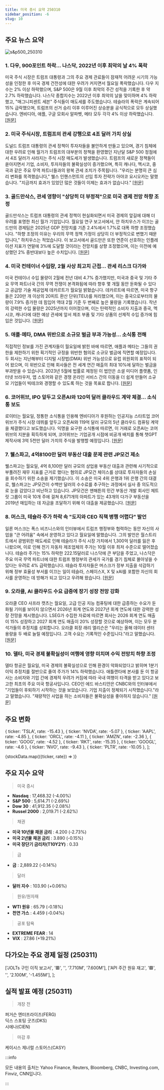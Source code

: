 ```yaml
---
title: 미국 증시 요약 250310
sidebar_position: -6
slug: 10
---
```


## 주요 뉴스 요약

![s&p500_250310](/map/250310.png)

### 1. **다우, 900포인트 하락... 나스닥, 2022년 이후 최악의 날 4% 폭락**

미국 주식 시장은 트럼프 대통령과 그의 주요 경제 관료들이 잠재적 어려운 시기의 가능성을 인정한 후 미국 경제 건전성에 대한 우려가 커지면서 월요일 폭락했습니다. 다우 지수는 2% 이상 하락했으며, S&P 500은 9월 이후 최악의 주간 성적을 기록한 후 약 2.7% 하락했습니다. 나스닥 종합지수는 2022년 이후 최악의 날을 맞이하며 4% 하락했고, "매그니피센트 세븐" 주식들이 매도세를 주도했습니다. 테슬라의 폭락은 계속되어 15% 급락했으며, 트럼프의 선거 승리 이후 이루어진 상승분을 공식적으로 모두 상실했습니다. 엔비디아, 애플, 구글 모회사 알파벳, 메타 모두 각각 4% 이상 하락했습니다. [[원문]](https://finance.yahoo.com/news/live/stock-market-today-dow-sinks-900-points-nasdaq-plunges-4-in-worst-day-since-2022-183552751.html)

### 2. **미국 주식시장, 트럼프의 관세 강행으로 4조 달러 가치 상실**

도널드 트럼프 대통령의 관세 정책이 투자자들을 불안하게 만들고 있으며, 경기 침체에 대한 우려로 인해 월가가 트럼프의 대부분의 정책을 환영했던 지난달 S&P 500 정점에서 4조 달러가 사라지는 주식 시장 매도세가 발생했습니다. 트럼프의 새로운 정책들이 쏟아지면서 기업, 소비자, 투자자들의 불확실성이 증가했으며, 특히 캐나다, 멕시코, 중국과 같은 주요 무역 파트너들과의 왕복 관세 조치가 주목됩니다. "우리는 분명히 큰 심리 변화를 목격했습니다," 웰스 인핸스먼트의 선임 투자 전략가 아야코 요시오카는 말했습니다. "지금까지 효과가 있었던 많은 것들이 이제는 효과가 없습니다." [[원문]](https://www.reuters.com/markets/us/investors-flee-equities-trump-driven-uncertainty-sparks-economic-worry-2025-03-10/)

### 3. **골드만삭스, 관세 영향이 "상당히 더 부정적"으로 미국 경제 전망 하향 조정**

골드만삭스는 트럼프 대통령의 관세 정책이 현실화되면서 미국 경제의 앞길에 대해 더 우려를 표명한 최신 월가 기업입니다. 월요일 연구 보고서에서, 얀 하치우스가 이끄는 골드만의 경제팀은 2025년 GDP 전망치를 기존 2.4%에서 1.7%로 대폭 하향 조정했습니다. "하향 조정의 이유는 우리의 무역 정책 가정이 상당히 더 부정적으로 변했기 때문입니다," 하치우스는 적었습니다. 이 보고서에서 골드만은 또한 연준이 선호하는 인플레이션 지표가 연말에 3%에 도달할 것이라는 전망치를 상향 조정했으며, 이는 이전에 예상했던 2% 중반대보다 높은 수치입니다. [[원문]](https://finance.yahoo.com/news/goldman-sachs-slashes-us-economic-forecasts-as-tariff-impacts-grow-considerably-more-adverse-170805099.html)

### 4. **미국 컨테이너 수입량, 2월 사상 최고치 근접... 관세 리스크 다가와**

미국 컨테이너 수입 물량이 2월에 전년 대비 4.7% 증가했지만, 미국과 중국 및 기타 주요 무역 파트너국 간의 무역 전쟁이 본격화됨에 따라 향후 몇 개월 동안 둔화될 수 있다고 공급망 기술 제공업체 데카르트가 월요일 밝혔습니다. 데카르트에 따르면, 미국 항구들은 220만 개 이상의 20피트 환산 단위(TEU)를 처리했으며, 이는 중국으로부터의 물량이 7.9% 증가한 데 힘입어 역대 2월 기준 두 번째로 높은 물량을 기록했습니다. 작년의 강력한 수입 물량은 2025년까지 이어졌으며, 이는 탄력적인 소비자 지출과 중국, 멕시코, 캐나다에 대한 예상 관세에 앞서 제조 부품 및 기타 상품의 선제적 수입 증가에 힘입은 것입니다. [[원문]](https://www.reuters.com/markets/us/us-container-imports-near-record-level-february-tariff-risks-loom-2025-03-10/)

### 5. **애플·메타, DMA 위반으로 소규모 벌금 부과 가능성... 소식통 전해**

직접적인 정보를 가진 관계자들이 월요일에 밝힌 바에 따르면, 애플과 메타는 그들의 권한을 제한하기 위한 획기적인 규정을 위반한 혐의로 소규모 벌금에 직면할 예정입니다. 두 회사는 지난해부터 디지털 시장법(DMA) 위반 가능성으로 유럽 위원회의 표적이 되어 왔으며, 이 위반으로 인해 회사들은 전 세계 연간 매출의 최대 10%에 달하는 벌금을 부과받을 수 있습니다. 2023년 5월에 법률로 제정된 이 법안은 소셜 미디어 플랫폼, 인터넷 브라우저, 앱 스토어와 같은 경쟁 온라인 서비스 간의 이동을 더 쉽게 만들어 소규모 기업들이 빅테크와 경쟁할 수 있도록 하는 것을 목표로 합니다. [[원문]](https://www.reuters.com/technology/eu-likely-impose-modest-fines-apple-meta-over-dma-breaches-sources-say-2025-03-10/)

### 6. **코어위브, IPO 앞두고 오픈AI와 120억 달러 클라우드 계약 체결... 소식통 보도**

로이터는 월요일, 정통한 소식통을 인용해 엔비디아가 후원하는 인공지능 스타트업 코어위브가 주식 시장 데뷔를 앞두고 오픈AI와 119억 달러 규모의 5년 클라우드 컴퓨팅 계약을 체결했다고 보도했습니다. 익명을 요구한 소식통에 따르면, 이 거래로 오픈AI는 코어위브의 지분을 획득하게 되며, 코어위브는 기업공개 시점에 비공개 배치를 통해 챗GPT 제작사에 3억 5천만 달러 가치의 주식을 발행할 예정입니다. [[원문]](https://www.reuters.com/technology/artificial-intelligence/coreweave-strikes-12-billion-contract-with-openai-ahead-ipo-sources-say-2025-03-10/)

### 7. **웰스파고, 4억8100만 달러 부동산 대출 문제 관련 JP모건 제소**

웰스파고는 월요일, 4억 8,100만 달러 규모의 상업용 부동산 대출과 관련해 사기적으로 부풀려진 재무 지표를 근거로 했다는 혐의로 JP모건 체이스를 상대로 투자자들의 손실을 회수하기 위한 소송을 제기했습니다. 이 소송은 미국 4위 은행과 1위 은행 간의 대결로, 웰스파고는 JP모건이 수백만 달러의 수수료를 추구하는 과정에서 실사 중 의도적으로 눈을 감았다고 비난하고 있습니다. JP모건은 맨해튼의 민간 부동산 개발 회사인 체트릿 그룹이 미국 10개 주에 걸쳐 8,671개의 아파트가 있는 43개의 다가구 부동산을 2019년 매입하는 데 자금을 조달하기 위해 이 대출을 제공했습니다. [[원문]](https://www.reuters.com/markets/wealth/wells-fargo-sues-jpmorgan-over-troubled-481-million-real-estate-loan-2025-03-10/)

### 8. **머스크, 테슬라 주가 하락 속 "도지와 CEO 직책 병행 어렵다" 발언**

일론 머스크는 폭스 비즈니스와의 인터뷰에서 트럼프 행정부와 협력하는 동안 자신의 사업을 "큰 어려움" 속에서 운영하고 있다고 월요일에 말했습니다. 그의 발언은 월스트리트에서 광범위한 매도세로 인해 테슬라가 주식 시장 가치에서 1,300억 달러를 잃은 후 나왔으며, 이로 인해 전기 자동차 제조업체의 주가는 10월 이후 최저 수준으로 떨어졌습니다. 테슬라 주가는 15% 하락한 222.15달러로 나스닥에 큰 부담을 주었고, 나스닥은 주요 미국 무역 파트너에 대한 트럼프 행정부의 관세가 국가를 경기 침체로 몰아넣을 수 있다는 우려로 4% 급락했습니다. 테슬라 투자자들은 머스크가 정부 지출을 삭감하기 위해 정부 효율성 부서를 이끄는 일이 테슬라, 스페이스X, X 및 xAI를 포함한 자신의 회사를 운영하는 데 방해가 되고 있다고 우려해 왔습니다. [[원문]](https://www.reuters.com/business/autos-transportation/musk-says-juggling-doge-ceo-jobs-is-difficult-tesla-shares-slump-2025-03-10/)

### 9. **오라클, AI 클라우드 수요 급증에 장기 성장 전망 강화**

오라클 CEO 사프라 캣츠는 월요일, 고급 인공 지능 컴퓨팅에 대한 급증하는 수요가 둔화될 기미를 보이지 않으면서 2026년 회계 연도와 2027년 회계 연도에 대한 강력한 성장 전망을 제시했습니다. LSEG가 수집한 자료에 따르면 회사는 2026 회계 연도 매출이 15% 성장하고 2027 회계 연도 매출이 20% 성장할 것으로 예상하며, 이는 모두 분석가들의 추정치를 상회합니다. 오라클 회장 래리 엘리슨은 "우리는 올해 데이터 센터 용량을 두 배로 늘릴 예정입니다. 고객 수요는 기록적인 수준입니다."라고 말했습니다. [[원문]](https://www.reuters.com/technology/oracle-misses-third-quarter-revenue-estimates-2025-03-10/)

### 10. **델타, 미국 경제 불확실성이 여행에 영향 미치며 수익 전망치 하향 조정**

델타 항공은 월요일, 미국 경제의 불확실성으로 인해 환경이 악화되었다고 밝히며 1분기 이익 추정치를 절반으로 줄여 주가가 14% 하락했습니다. 애틀랜타에 본사를 둔 이 항공사는 소비자와 기업 간에 경제적 우려가 커짐에 따라 국내 여행이 타격을 받고 있다고 보고한 최초의 주요 미국 항공사입니다. CEO인 에드 바스티안은 CNBC와의 인터뷰에서 "기업들이 후퇴하기 시작하는 것을 보았습니다. 기업 지출이 정체되기 시작했습니다."라고 말했습니다. "재량적인 사업을 하는 소비자들은 불확실성을 좋아하지 않습니다." [[원문]](https://www.reuters.com/business/aerospace-defense/delta-airlines-cuts-first-quarter-profit-forecast-increased-macroeconomic-2025-03-10/)

## 주요 변화

  { ticker: 'TSLA', rate: -15.43 },
  { ticker: 'NVDA', rate: -5.07 },
  { ticker: 'AAPL', rate: -4.85 },
  { ticker: 'ORCL', rate: -4.11 },
  { ticker: 'AMZN', rate: -2.36 },
  { ticker: 'GOOG', rate: -4.52 },
  { ticker: 'RKT', rate: -15.35 },
  { ticker: 'GOOGL', rate: -4.6 },
  { ticker: 'NVO', rate: -9.43 },
  { ticker: 'PLTR', rate: -10.05 },
];

{stockData.map(({ticker, rate}) => <StockCardMini key={ticker} ticker={ticker} rate={rate}></StockCardMini>)}

## 주요 지수 요약

> 미국 증시

- **Nasdaq** : 17,468.32 (-4.00%)
- **S&P 500** : 5,614.71 (-2.69%)
- **Dow 30** : 41,912.35 (-2.08%)
- **Russel 2000** : 2,019.71 (-2.62%)

> 채권

- **미국 10년물 채권 금리** : 4.200 (-2.73%)
- **미국 2년물 채권 금리** : 3.890 (-0.15%)
- **미국 장단기 금리차(T10Y2Y)** : 0.33

> 금

- **금** : 2,889.22 (-0.14%)

> 달러

- **달러 지수** : 103.90 (+0.06%)

> 원유/원자재

- **WTI 원유** : 65.79 (-0.18%)
- **천연 가스** : 4.459 (-0.04%)

> 공포 탐욕

- **EXTREME FEAR** : 14
- **VIX** : 27.86 (+19.21%)

## 다가오는 주요 경제 일정 (250311)

  ['JOLTs 구인 이직 보고서', '🟥', '', '7.710M', '7.600M'],
  ['API 주간 원유 재고', '🟩', '', '2.100M', '-1.455M'],
];

<EconomicCalendar data={nextEventsData} />

## 실적 발표 예정 (250311)

> 개장 전

퍼거슨 엔터프라이즈(FERG)  
딕스 스포팅 굿즈(DKS)  
시에나(CIEN)

> 마감 후

케이시스 제너럴 스토어스(CASY)

:::info

모든 내용의 출처는 Yahoo Finance, Reuters, Bloomberg, CNBC, Investing.com, Finviz, CNN입니다.

:::
